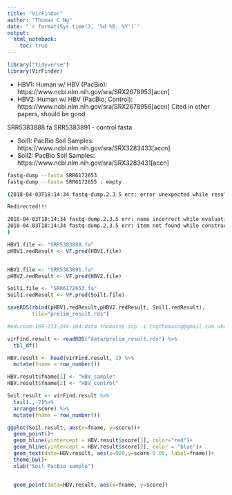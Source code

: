 ```yaml
---
title: "VirFinder" 
author: "Thomas C Ng"
date: "`r format(Sys.time(), '%d %B, %Y')`"
output: 
  html_notebook:
    toc: true
---
```


```r
library("tidyverse")
library(VirFinder)

```
* HBV1: Human w/ HBV (PacBio): https://www.ncbi.nlm.nih.gov/sra/SRX2678953[accn]
* HBV2: Human w/ HBV (PacBio; Control): https://www.ncbi.nlm.nih.gov/sra/SRX2678956[accn]
Cited in other papers, should be good

SRR5383888.fa
SRR5383891 - control fasta

* Soil1: PacBio Soil Samples: https://www.ncbi.nlm.nih.gov/sra/SRX3283433[accn]
* Soil2: PacBio Soil Samples: https://www.ncbi.nlm.nih.gov/sra/SRX3283431[accn]

```bash
fastq-dump --fasta SRR6172653
fastq-dump --fasta SRR6172655 : empty

(2018-04-03T18:14:34 fastq-dump.2.3.5 err: error unexpected while resolving tree within virtual file system module - failed to resolve accession 'SRR6172655' - Obsolete software. See https://github.com/ncbi/sra-tools/wiki ( 406 )

Redirected!!!

2018-04-03T18:14:34 fastq-dump.2.3.5 err: name incorrect while evaluating path within network system module - Scheme is 'https'
2018-04-03T18:14:34 fastq-dump.2.3.5 err: item not found while constructing within virtual database module - the path 'SRR6172655' cannot be opened as database or table
)
```

```r
HBV1.file <- "SRR5383888.fa"
pHBV1.redResult <- VF.pred(HBV1.file) 


HBV2.file <- "SRR5383891.fa"
pHBV2.redResult <- VF.pred(HBV2.file) 

Soil1.file <- "SRR6172653.fa"
Soil1.redResult <- VF.pred(Soil1.file) 

saveRDS(rbind(pHBV1.redResult,pHBV2.redResult, Soil1.redResult),
        file="prelim_result.rds")

#eduroam-169-233-244-104:data thomasn$ scp -i tngthomasng@gmail.com ubuntu@54.152.196.134:/home/ubuntu/data/sra/*.rds .

```

```r

virFind.result <- readRDS("data/prelim_result.rds") %>%
  tbl_df()

HBV.result <- head(virFind.result, 2) %>%
  mutate(fname = row_number())

HBV.result$fname[1] <- "HBV_sample"
HBV.result$fname[2] <- "HBV_control"

Soil.result <- virFind.result %>%
  tail(.,-2)%>%
  arrange(score) %>%
  mutate(fname = row_number())

ggplot(Soil.result, aes(x=fname, y=score))+
  geom_point()+
  geom_hline(yintercept = HBV.result$score[1], color="red")+
  geom_hline(yintercept = HBV.result$score[2], color = "blue")+
  geom_text(data=HBV.result, aes(x=900,y=score-0.05, label=fname))+
  theme_bw()+
  xlab("Soil PacBio sample")


  geom_point(data=HBV.result, aes(x=fname, y=score))
```